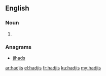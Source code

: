 ==English==

===Noun===
{{head|en|noun plural form}}

# {{plural of|hadji|lang=en}}

===Anagrams===
* [[jihads#English|jihads]]

[[ar:hadjis]]
[[el:hadjis]]
[[fr:hadjis]]
[[ku:hadjis]]
[[my:hadjis]]